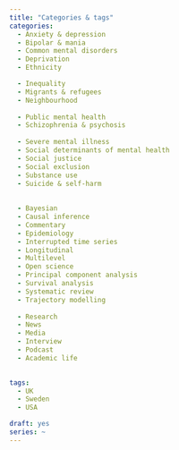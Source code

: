 ```yaml
---
title: "Categories & tags"
categories:
  - Anxiety & depression
  - Bipolar & mania
  - Common mental disorders
  - Deprivation
  - Ethnicity

  - Inequality
  - Migrants & refugees
  - Neighbourhood
  
  - Public mental health
  - Schizophrenia & psychosis
  
  - Severe mental illness
  - Social determinants of mental health
  - Social justice
  - Social exclusion
  - Substance use
  - Suicide & self-harm
  
  
  - Bayesian
  - Causal inference
  - Commentary
  - Epidemiology
  - Interrupted time series
  - Longitudinal
  - Multilevel
  - Open science
  - Principal component analysis
  - Survival analysis
  - Systematic review
  - Trajectory modelling
  
  - Research
  - News
  - Media 
  - Interview
  - Podcast
  - Academic life
  

tags: 
  - UK
  - Sweden
  - USA

draft: yes
series: ~
---
```


